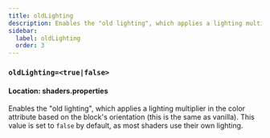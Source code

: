 ```yaml
---
title: oldLighting
description: Enables the "old lighting", which applies a lighting multiplier in the color attribute based on the block's orientation.
sidebar:
  label: oldLighting
  order: 3
---
```


### `oldLighting=<true|false>`

#### Location: shaders.properties

Enables the "old lighting", which applies a lighting multiplier in the color attribute based on the block's orientation (this is the same as vanilla). This value is set to `false` by default, as most shaders use their own lighting.